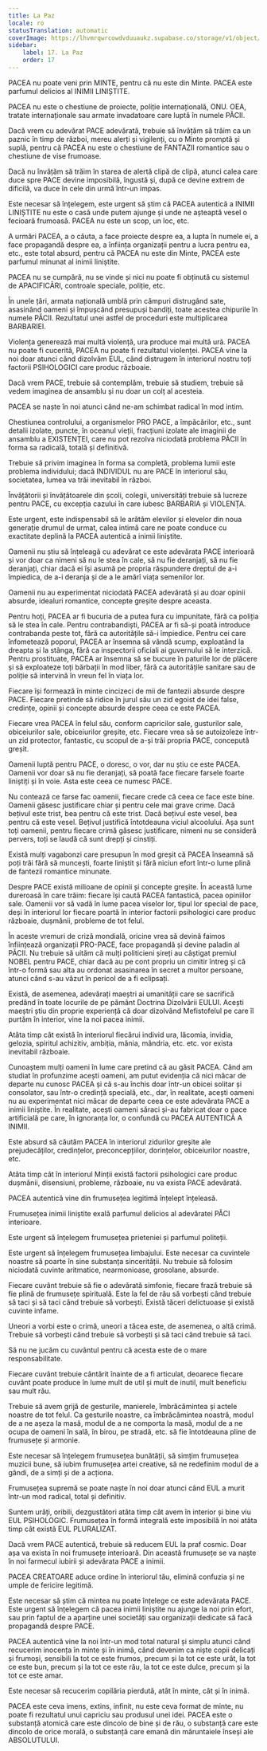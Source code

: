 ```yaml
---
title: La Paz
locale: ro
statusTranslation: automatic
coverImage: https://lhvmrqwrcowdvduuaukz.supabase.co/storage/v1/object/public/strapi-uploads/small_cover-educacion-fundamental.webp-2d51a7828a2b1309555be27f7e2a61a0.webp
sidebar:
    label: 17. La Paz
    order: 17
---
```

PACEA nu poate veni prin MINTE, pentru că nu este din Minte. PACEA este parfumul delicios al INIMII LINIȘTITE.

PACEA nu este o chestiune de proiecte, poliție internațională, ONU. OEA, tratate internaționale sau armate invadatoare care luptă în numele PĂCII.

Dacă vrem cu adevărat PACE adevărată, trebuie să învățăm să trăim ca un paznic în timp de război, mereu alerți și vigilenți, cu o Minte promptă și suplă, pentru că PACEA nu este o chestiune de FANTAZII romantice sau o chestiune de vise frumoase.

Dacă nu învățăm să trăim în starea de alertă clipă de clipă, atunci calea care duce spre PACE devine imposibilă, îngustă și, după ce devine extrem de dificilă, va duce în cele din urmă într-un impas.

Este necesar să înțelegem, este urgent să știm că PACEA autentică a INIMII LINIȘTITE nu este o casă unde putem ajunge și unde ne așteaptă vesel o fecioară frumoasă. PACEA nu este un scop, un loc, etc.

A urmări PACEA, a o căuta, a face proiecte despre ea, a lupta în numele ei, a face propagandă despre ea, a înființa organizații pentru a lucra pentru ea, etc., este total absurd, pentru că PACEA nu este din Minte, PACEA este parfumul minunat al inimii liniștite.

PACEA nu se cumpără, nu se vinde și nici nu poate fi obținută cu sistemul de APACIFICĂRI, controale speciale, poliție, etc.

În unele țări, armata națională umblă prin câmpuri distrugând sate, asasinând oameni și împușcând presupuși bandiți, toate acestea chipurile în numele PĂCII. Rezultatul unei astfel de proceduri este multiplicarea BARBARIEI.

Violența generează mai multă violență, ura produce mai multă ură. PACEA nu poate fi cucerită, PACEA nu poate fi rezultatul violenței. PACEA vine la noi doar atunci când dizolvăm EUL, când distrugem în interiorul nostru toți factorii PSIHOLOGICI care produc războaie.

Dacă vrem PACE, trebuie să contemplăm, trebuie să studiem, trebuie să vedem imaginea de ansamblu și nu doar un colț al acesteia.

PACEA se naște în noi atunci când ne-am schimbat radical în mod intim.

Chestiunea controlului, a organismelor PRO PACE, a împăcărilor, etc., sunt detalii izolate, puncte, în oceanul vieții, fracțiuni izolate ale imaginii de ansamblu a EXISTENȚEI, care nu pot rezolva niciodată problema PĂCII în forma sa radicală, totală și definitivă.

Trebuie să privim imaginea în forma sa completă, problema lumii este problema individului; dacă INDIVIDUL nu are PACE în interiorul său, societatea, lumea va trăi inevitabil în război.

Învățătorii și învățătoarele din școli, colegii, universități trebuie să lucreze pentru PACE, cu excepția cazului în care iubesc BARBARIA și VIOLENȚA.

Este urgent, este indispensabil să le arătăm elevilor și elevelor din noua generație drumul de urmat, calea intimă care ne poate conduce cu exactitate deplină la PACEA autentică a inimii liniștite.

Oamenii nu știu să înțeleagă cu adevărat ce este adevărata PACE interioară și vor doar ca nimeni să nu le stea în cale, să nu fie deranjați, să nu fie deranjați, chiar dacă ei își asumă pe propria răspundere dreptul de a-i împiedica, de a-i deranja și de a le amărî viața semenilor lor.

Oamenii nu au experimentat niciodată PACEA adevărată și au doar opinii absurde, idealuri romantice, concepte greșite despre aceasta.

Pentru hoți, PACEA ar fi bucuria de a putea fura cu impunitate, fără ca poliția să le stea în cale. Pentru contrabandiști, PACEA ar fi să-și poată introduce contrabanda peste tot, fără ca autoritățile să-i împiedice. Pentru cei care înfometează poporul, PACEA ar însemna să vândă scump, exploatând la dreapta și la stânga, fără ca inspectorii oficiali ai guvernului să le interzică. Pentru prostituate, PACEA ar însemna să se bucure în paturile lor de plăcere și să exploateze toți bărbații în mod liber, fără ca autoritățile sanitare sau de poliție să intervină în vreun fel în viața lor.

Fiecare își formează în minte cincizeci de mii de fantezii absurde despre PACE. Fiecare pretinde să ridice în jurul său un zid egoist de idei false, credințe, opinii și concepte absurde despre ceea ce este PACEA.

Fiecare vrea PACEA în felul său, conform capricilor sale, gusturilor sale, obiceiurilor sale, obiceiurilor greșite, etc. Fiecare vrea să se autoizoleze într-un zid protector, fantastic, cu scopul de a-și trăi propria PACE, concepută greșit.

Oamenii luptă pentru PACE, o doresc, o vor, dar nu știu ce este PACEA. Oamenii vor doar să nu fie deranjați, să poată face fiecare farsele foarte liniștiți și în voie. Asta este ceea ce numesc PACE.

Nu contează ce farse fac oamenii, fiecare crede că ceea ce face este bine. Oamenii găsesc justificare chiar și pentru cele mai grave crime. Dacă bețivul este trist, bea pentru că este trist. Dacă bețivul este vesel, bea pentru că este vesel. Bețivul justifică întotdeauna viciul alcoolului. Așa sunt toți oamenii, pentru fiecare crimă găsesc justificare, nimeni nu se consideră pervers, toți se laudă că sunt drepți și cinstiți.

Există mulți vagabonzi care presupun în mod greșit că PACEA înseamnă să poți trăi fără să muncești, foarte liniștit și fără niciun efort într-o lume plină de fantezii romantice minunate.

Despre PACE există milioane de opinii și concepte greșite. În această lume dureroasă în care trăim: fiecare își caută PACEA fantastică, pacea opiniilor sale. Oamenii vor să vadă în lume pacea viselor lor, tipul lor special de pace, deși în interiorul lor fiecare poartă în interior factorii psihologici care produc războaie, dușmănii, probleme de tot felul.

În aceste vremuri de criză mondială, oricine vrea să devină faimos înființează organizații PRO-PACE, face propagandă și devine paladin al PĂCII. Nu trebuie să uităm că mulți politicieni șireți au câștigat premiul NOBEL pentru PACE, chiar dacă au pe cont propriu un cimitir întreg și că într-o formă sau alta au ordonat asasinarea în secret a multor persoane, atunci când s-au văzut în pericol de a fi eclipsați.

Există, de asemenea, adevărați maeștri ai umanității care se sacrifică predând în toate locurile de pe pământ Doctrina Dizolvării EULUI. Acești maeștri știu din proprie experiență că doar dizolvând Mefistofelul pe care îl purtăm în interior, vine la noi pacea inimii.

Atâta timp cât există în interiorul fiecărui individ ura, lăcomia, invidia, gelozia, spiritul achizitiv, ambiția, mânia, mândria, etc. etc. vor exista inevitabil războaie.

Cunoaștem mulți oameni în lume care pretind că au găsit PACEA. Când am studiat în profunzime acești oameni, am putut evidenția că nici măcar de departe nu cunosc PACEA și că s-au închis doar într-un obicei solitar și consolator, sau într-o credință specială, etc., dar, în realitate, acești oameni nu au experimentat nici măcar de departe ceea ce este adevărata PACE a inimii liniștite. În realitate, acești oameni săraci și-au fabricat doar o pace artificială pe care, în ignoranța lor, o confundă cu PACEA AUTENTICĂ A INIMII.

Este absurd să căutăm PACEA în interiorul zidurilor greșite ale prejudecăților, credințelor, preconcepțiilor, dorințelor, obiceiurilor noastre, etc.

Atâta timp cât în interiorul Minții există factorii psihologici care produc dușmănii, disensiuni, probleme, războaie, nu va exista PACE adevărată.

PACEA autentică vine din frumusețea legitimă înțelept înțeleasă.

Frumusețea inimii liniștite exală parfumul delicios al adevăratei PĂCI interioare.

Este urgent să înțelegem frumusețea prieteniei și parfumul politeții.

Este urgent să înțelegem frumusețea limbajului. Este necesar ca cuvintele noastre să poarte în sine substanța sincerității. Nu trebuie să folosim niciodată cuvinte aritmatice, nearmonioase, grosolane, absurde.

Fiecare cuvânt trebuie să fie o adevărată simfonie, fiecare frază trebuie să fie plină de frumusețe spirituală. Este la fel de rău să vorbești când trebuie să taci și să taci când trebuie să vorbești. Există tăceri delictuoase și există cuvinte infame.

Uneori a vorbi este o crimă, uneori a tăcea este, de asemenea, o altă crimă. Trebuie să vorbești când trebuie să vorbești și să taci când trebuie să taci.

Să nu ne jucăm cu cuvântul pentru că acesta este de o mare responsabilitate.

Fiecare cuvânt trebuie cântărit înainte de a fi articulat, deoarece fiecare cuvânt poate produce în lume mult de util și mult de inutil, mult beneficiu sau mult rău.

Trebuie să avem grijă de gesturile, manierele, îmbrăcămintea și actele noastre de tot felul. Ca gesturile noastre, ca îmbrăcămintea noastră, modul de a ne așeza la masă, modul de a ne comporta la masă, modul de a ne ocupa de oameni în sală, în birou, pe stradă, etc. să fie întotdeauna pline de frumusețe și armonie.

Este necesar să înțelegem frumusețea bunătății, să simțim frumusețea muzicii bune, să iubim frumusețea artei creative, să ne redefinim modul de a gândi, de a simți și de a acționa.

Frumusețea supremă se poate naște în noi doar atunci când EUL a murit într-un mod radical, total și definitiv.

Suntem urâți, oribili, dezgustători atâta timp cât avem în interior și bine viu EUL PSIHOLOGIC. Frumusețea în formă integrală este imposibilă în noi atâta timp cât există EUL PLURALIZAT.

Dacă vrem PACE autentică, trebuie să reducem EUL la praf cosmic. Doar așa va exista în noi frumusețe interioară. Din această frumusețe se va naște în noi farmecul iubirii și adevărata PACE a inimii.

PACEA CREATOARE aduce ordine în interiorul tău, elimină confuzia și ne umple de fericire legitimă.

Este necesar să știm că mintea nu poate înțelege ce este adevărata PACE. Este urgent să înțelegem că pacea inimii liniștite nu ajunge la noi prin efort, sau prin faptul de a aparține unei societăți sau organizații dedicate să facă propagandă despre PACE.

PACEA autentică vine la noi într-un mod total natural și simplu atunci când recucerim inocența în minte și în inimă, când devenim ca niște copii delicați și frumoși, sensibili la tot ce este frumos, precum și la tot ce este urât, la tot ce este bun, precum și la tot ce este rău, la tot ce este dulce, precum și la tot ce este amar.

Este necesar să recucerim copilăria pierdută, atât în minte, cât și în inimă.

PACEA este ceva imens, extins, infinit, nu este ceva format de minte, nu poate fi rezultatul unui capriciu sau produsul unei idei. PACEA este o substanță atomică care este dincolo de bine și de rău, o substanță care este dincolo de orice morală, o substanță care emană din măruntaiele înseși ale ABSOLUTULUI.

